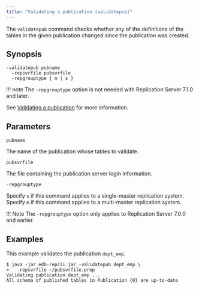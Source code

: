 ```yaml
---
title: "Validating a publication (validatepub)"
---
```


<div id="validate_a_publication" class="registered_link"></div>

The `validatepub` command checks whether any of the definitions of the tables in the given publication changed since the publication was created.

## Synopsis

```text
-validatepub pubname
  –repsvrfile pubsvrfile
  -repgrouptype { m | s }
```
!!! note
    The `-repgrouptype` option is not needed with Replication Server 7.1.0 and later.

See [Validating a publication](../../07_common_operations/06_managing_publication/05_validating_publication/#validating_publication) for more information.

## Parameters

`pubname`

The name of the publication whose tables to validate.

`pubsvrfile`

The file containing the publication server login information.

`-repgrouptype`

Specify `s` if this command applies to a single-master replication system. Specify `m` if this command applies to a multi-master replication system.

!!! Note
    The `-repgrouptype` option only applies to Replication Server 7.0.0 and earlier.

## Examples

This example validates the publication `dept_emp`.

```text
$ java -jar edb-repcli.jar -validatepub dept_emp \
>   -repsvrfile ~/pubsvrfile.prop 
Validating publication dept_emp ...
All schema of published tables in Publication {0} are up-to-date
```
